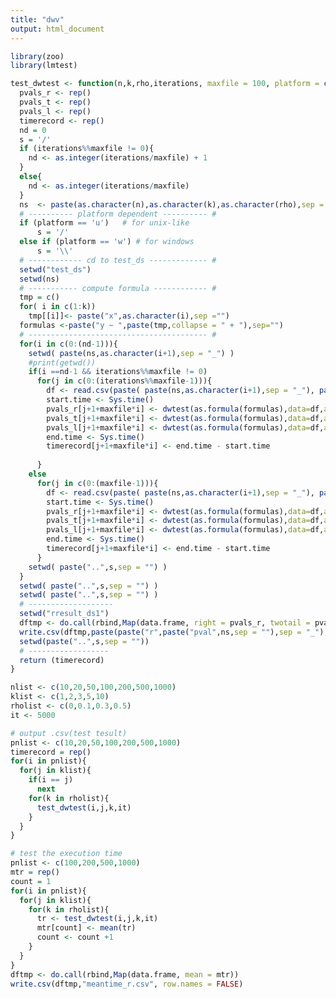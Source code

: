 ```yaml
---
title: "dwv"
output: html_document
---
```

```r
library(zoo)
library(lmtest)
```

```r
test_dwtest <- function(n,k,rho,iterations, maxfile = 100, platform = c("Unix","Windows")){
  pvals_r <- rep()
  pvals_t <- rep()
  pvals_l <- rep()
  timerecord <- rep()
  nd = 0
  s = '/'
  if (iterations%%maxfile != 0){
    nd <- as.integer(iterations/maxfile) + 1
  }
  else{
    nd <- as.integer(iterations/maxfile)
  }
  ns  <- paste(as.character(n),as.character(k),as.character(rho),sep = "_") # n_k_rho
  # ---------- platform dependent ---------- #
  if (platform == 'u')   # for unix-like
      s = '/'
  else if (platform == 'w') # for windows
      s = '\\'
  # ------------ cd to test_ds ------------- #
  setwd("test_ds")
  setwd(ns)
  # ----------- compute formula ------------ #
  tmp = c()
  for( i in c(1:k))
    tmp[[i]]<- paste("x",as.character(i),sep ="")
  formulas <-paste("y ~ ",paste(tmp,collapse = " + "),sep="")
  # ---------------------------------------- #
  for(i in c(0:(nd-1))){
    setwd( paste(ns,as.character(i+1),sep = "_") )
    #print(getwd())
    if(i ==nd-1 && iterations%%maxfile != 0)
      for(j in c(0:(iterations%%maxfile-1))){
        df <- read.csv(paste( paste(ns,as.character(i+1),sep = "_"), paste("_",as.character(j+1+maxfile*i),sep = ""), ".csv",sep = ""))
        start.time <- Sys.time()
        pvals_r[j+1+maxfile*i] <- dwtest(as.formula(formulas),data=df,alternative = "greater")[4]
        pvals_t[j+1+maxfile*i] <- dwtest(as.formula(formulas),data=df,alternative = "two.sided")[4]
        pvals_l[j+1+maxfile*i] <- dwtest(as.formula(formulas),data=df,alternative = "less")[4]
        end.time <- Sys.time()
        timerecord[j+1+maxfile*i] <- end.time - start.time
        
      }
    else
      for(j in c(0:(maxfile-1))){
        df <- read.csv(paste( paste(ns,as.character(i+1),sep = "_"), paste("_",as.character(j+1+maxfile*i),sep = ""), ".csv",sep = ""))
        start.time <- Sys.time()
        pvals_r[j+1+maxfile*i] <- dwtest(as.formula(formulas),data=df,alternative = "greater")[4]
        pvals_t[j+1+maxfile*i] <- dwtest(as.formula(formulas),data=df,alternative = "two.sided")[4]
        pvals_l[j+1+maxfile*i] <- dwtest(as.formula(formulas),data=df,alternative = "less")[4]
        end.time <- Sys.time()
        timerecord[j+1+maxfile*i] <- end.time - start.time
      }
    setwd( paste("..",s,sep = "") )
  }
  setwd( paste("..",s,sep = "") )
  setwd( paste("..",s,sep = "") )
  # -------------------
  setwd("rresult_ds1")
  dftmp <- do.call(rbind,Map(data.frame, right = pvals_r, twotail = pvals_t, left = pvals_l))
  write.csv(dftmp,paste(paste("r",paste("pval",ns,sep = ""),sep = "_"),".csv",sep =""), row.names = FALSE)
  setwd(paste("..",s,sep = ""))
  # ------------------
  return (timerecord)
}
```



```r
nlist <- c(10,20,50,100,200,500,1000)
klist <- c(1,2,3,5,10)
rholist <- c(0,0.1,0.3,0.5)
it <- 5000

```

```r
# output .csv(test tesult)
pnlist <- c(10,20,50,100,200,500,1000)
timerecord = rep()
for(i in pnlist){
  for(j in klist){
    if(i == j)
      next
    for(k in rholist){
      test_dwtest(i,j,k,it)
    }
  }
}
```



```r
# test the execution time
pnlist <- c(100,200,500,1000)
mtr = rep()
count = 1
for(i in pnlist){
  for(j in klist){
    for(k in rholist){
      tr <- test_dwtest(i,j,k,it)
      mtr[count] <- mean(tr)
      count <- count +1
    }
  }
}
dftmp <- do.call(rbind,Map(data.frame, mean = mtr))
write.csv(dftmp,"meantime_r.csv", row.names = FALSE)
```
